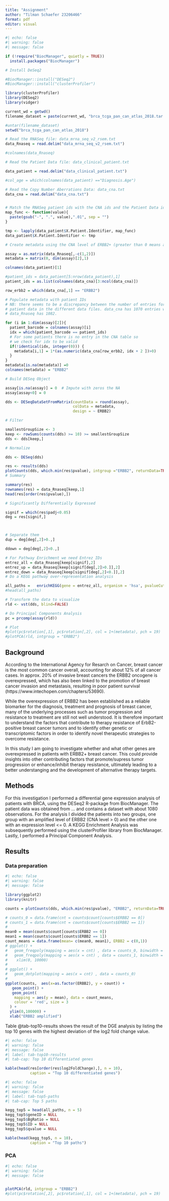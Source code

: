 ```yaml
---
title: "Assignment"
author: "Tilman Schaefer 23206466"
format: pdf
editor: visual
---
```



```r
#| echo: false
#| warning: false
#| message: false

if (!require("BiocManager", quietly = TRUE))
  install.packages("BiocManager")

# Install DeSeq2

#BiocManager::install("DESeq2")
#BiocManager::install("clusterProfiler")

library(clusterProfiler)
library(DESeq2)
library(vidger)

current_wd = getwd()
filename_dataset = paste(current_wd, "brca_tcga_pan_can_atlas_2018.tar.gz", sep = "/")

#untar(filename_dataset)
setwd("brca_tcga_pan_can_atlas_2018")

# Read the RNASeq file: data_mrna_seq_v2_rsem.txt
data_Rnaseq = read.delim("data_mrna_seq_v2_rsem.txt")

#colnames(data_Rnaseq)

# Read the Patient Data file: data_clinical_patient.txt

data_patient = read.delim("data_clinical_patient.txt")

#col_age = which(colnames(data_patient) =="Diagnosis.Age")

# Read the Copy Number Aberrations Data: data_cna.txt
data_cna = read.delim("data_cna.txt")


# Match the RNASeq patient ids with the CNA ids and the Patient Data ids.
map_func <- function(value){
  paste(gsub("-", ".", value),".01", sep = "")
}

tmp <- lapply(data_patient$X.Patient.Identifier, map_func)
data_patient$X.Patient.Identifier <- tmp

# Create metadata using the CNA level of ERBB2+ (greater than 0 means amplified).

assay = as.matrix(data_Rnaseq[,-c(1,2)])
metadata = matrix(0, dim(assay)[2],1)

colnames(data_patient)[1]

#patient_ids = data_patient[5:nrow(data_patient),1]
patient_ids = as.list(colnames(data_cna)[3:ncol(data_cna)])

row_erbb2 = which(data_cna[,1] == "ERBB2")

# Populate metadata with patient IDs
# NB: there seems to be a discrepancy between the number of entries for the
# patient data in the different data files. data_cna has 1070 entries whereas
# data_Rnaseq has 1082.

for (i in 1:dim(assay)[2]){
  patient_barcode = colnames(assay)[i]
  idx = which(patient_barcode == patient_ids)
  # For some patients there is no entry in the CNA table so
  # we check for idx to be valid
  if(!identical(idx, integer(0))) {
    metadata[i,1] = 1*(as.numeric(data_cna[row_erbb2, idx + 2 ])>0)
  }
}
metadata[is.na(metadata)] =0
colnames(metadata) = "ERBB2"

# Build DESeq Object

assay[is.na(assay)] = 0  # Impute with zeros the NA
assay[assay<0] = 0

dds <- DESeqDataSetFromMatrix(countData = round(assay),
                              colData = metadata,
                              design = ~ ERBB2)

# Filter

smallestGroupSize <- 3
keep <- rowSums(counts(dds) >= 10) >= smallestGroupSize
dds <- dds[keep,]

# Normalize

dds <- DESeq(dds)

res <- results(dds)
plotCounts(dds, which.min(res$pvalue), intgroup ="ERBB2", returnData=TRUE )
# Summary

summary(res)
rownames(res) = data_Rnaseq[keep,1]
head(res[order(res$pvalue),])

# Significantly Differentially Expressed

signif = which(res$padj<0.05)
deg = res[signif,]



# Separate them 
dup = deg[deg[,2]>0.,]

ddown = deg[deg[,2]<0.,]

# For Pathway Enrichment we need Entrez IDs
entrez_all = data_Rnaseq[keep[signif],2]
entrez_up = data_Rnaseq[keep[signif[deg[,2]>0.]],2]
entrez_down = data_Rnaseq[keep[signif[deg[,2]<0.]],2]
# Do a KEGG pathway over-representation analysis

all_paths =   enrichKEGG(gene = entrez_all, organism = 'hsa', pvalueCutoff = 0.05)
#head(all_paths)

# Transform the data to visualize
rld <- vst(dds, blind=FALSE)

# Do Principal Components Analysis
pc = prcomp(assay(rld))

# Plot 
#plot(pc$rotation[,1], pc$rotation[,2], col = 1+(metadata), pch = 19)
#plotPCA(rld, intgroup = "ERBB2")

```


## Background

According to the International Agency for Resarch on Cancer, breast cancer is the most common cancer overall, accounting for about 12% of all cancer cases. In approx. 20% of invasive breast cancers the ERBB2 oncogene is overexpressed, which has also been linked to the promotion of breast cancer invasion and metastasis, resulting in poor patient survival (https://www.intechopen.com/chapters/53690).

While the overexpression of ERBB2 has been established as a reliable biomarker for the diagnosis, treatment and prognosis of breast cancer, many of the underlying processes such as tumor progression and resistance to treatment are still not well understood. It is therefore important to understand the factors that contribute to therapy resistance of ErbB2-positive breast cancer tumors and to identify other genetic or transcriptomic factors in order to identify novel therapeutic strategies to overcome resistance.

In this study I am going to investigate whether and what other genes are overexpressed in patients with ERBB2+ breast cancer. This could
provide insights into other contributing factors that promote/supress tumor progression or enhance/inhibit therapy resistance, ultimately leading to a better understanging and the development of alternative therapy targets.



## Methods

For this investigation I performed a differential gene expression analysis of patients with BRCA, using the DESeq2 R-package from BiocManager. The patient data was obtained from ... and contains a dataset with about 1080 observations. For the analysis I divided the patients into two groups, one group with an amplified level of ERBB2 (CNA level > 0) and the other one with an expression level <= 0. 
A KEGG Enrichment Analysis was subsequently performed using the clusterProfiler library from BiocManager. Lastly, I performed a Principal Component Analysis.

## Results


### Data preparation


```r
#| echo: false
#| warning: false
#| message: false

library(ggplot2)
library(knitr)

counts = plotCounts(dds, which.min(res$pvalue), "ERBB2", returnData=TRUE)

# counts_0 = data.frame(cnt = counts$count[counts$ERBB2 == 0])
# counts_1 = data.frame(cnt = counts$count[counts$ERBB2 == 1])
# 
mean0 = mean(counts$count[counts$ERBB2 == 0])
mean1 = mean(counts$count[counts$ERBB2 == 1])
count_means = data.frame(mean= c(mean0, mean1), ERBB2 = c(0,1))
# ggplot() +
#   geom_freqpoly(mapping = aes(x = cnt) , data = counts_0, binwidth = 100) +
#   geom_freqpoly(mapping = aes(x = cnt) , data = counts_1, binwidth = 100, color = "red") +
#    xlim(0, 10000)
# 
# ggplot() +
#   geom_dotplot(mapping = aes(x = cnt) , data = counts_0)
# 
ggplot(counts,  aes(x=as.factor(ERBB2), y = count)) +
   geom_point() +
   geom_point(
    mapping = aes(y = mean), data = count_means,
    colour = 'red', size = 3
  ) + 
  ylim(0,100000) +
  xlab("ERBB2 amplified")


```

Table @tab-top10-results shows the result of the DGE analysis by listing the
top 10 genes with the highest deviation of the log2 fold change value.


``` r
#| echo: false
#| warning: false
#| message: false
#| label: tab-top10-results
#| tab-cap: Top 10 differentiated genes

kable(head(res[order(res$log2FoldChange),], n = 10),
           caption = "Top 10 differentiated genes")
```


``` r
#| echo: false
#| warning: false
#| message: false
#| label: tab-top5-paths
#| tab-cap: Top 5 paths

kegg_top5 = head(all_paths, n = 5)
kegg_top5$geneID = NULL
kegg_top5$BgRatio = NULL
kegg_top5$ID = NULL
kegg_top5$qvalue = NULL

kable(head(kegg_top5, n = 10),
           caption = "Top 10 paths")
```

### PCA

``` r
#| echo: false
#| warning: false
#| message: false


plotPCA(rld, intgroup = "ERBB2")
#plot(pc$rotation[,2], pc$rotation[,1], col = 1+(metadata), pch = 19)

```




